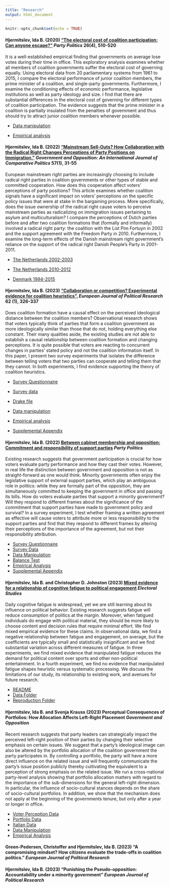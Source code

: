 ```yaml
---
title: "Research"
output: html_document
---
```


```r
knitr::opts_chunk$set(echo = TRUE)
```


#### Hjermitslev, Ida B. (2020) ["The electoral cost of coalition participation: Can anyone escape?"](http://journals.sagepub.com/doi/abs/10.1177/1354068818794216) *Party Politics* 26(4), 510-520

It is a well-established empirical finding that governments on average lose votes during their time in office. This exploratory analysis examines whether all members of coalition governments suffer the electoral cost of governing equally. Using electoral data from 20 parliamentary systems from 1961 to 2015, I compare the electoral performance of junior coalition members, the prime minister of a coalition, and single-party governments. Furthermore, I examine the conditioning effects of economic performance, legislative institutions as well as party ideology and size. I find that there are substantial differences in the electoral cost of governing for different types of coalition participation. The evidence suggests that the prime minister in a coalition is partially insulated from the penalties of government and thus should try to attract junior coalition members whenever possible.
  
  * [Data manipulation](files/ElectoralCostData.R)
  
  * [Empirical analysis](files/ElectoralCostAnalysis.R)
  
  
#### Hjermitslev, Ida B. (2022) ["Mainstream Sell-Outs? How Collaboration with the Radical Right Changes Perceptions of Party Positions on Immigration."](https://www.cambridge.org/core/services/aop-cambridge-core/content/view/13EF565C0110FAAD42A64E67CA71762E/S0017257X20000287a.pdf/mainstream_sellouts_how_collaboration_with_the_radical_right_changes_perceptions_of_party_positions_on_immigration.pdf) *Government and Opposition: An International Journal of Comparative Politics* 57(1), 31-55

European mainstream right parties are increasingly choosing to include radical right parties in coalition governments or other types of stable and committed cooperation. How does this cooperation affect voters' perceptions of party positions? This article examines whether coalition signals have a significant impact on voters' perceptions on the specific policy issues that were at stake in the bargaining process. More specifically, does the issue ownership of the radical right cause voters to perceive mainstream parties as radicalizing on immigration issues pertaining to asylum and multiculturalism? I compare the perceptions of Dutch parties before and after two coalition formations that (formally and informally) involved a radical right party: the coalition with the List Pim Fortuyn in 2002 and the support agreement with the Freedom Party in 2010. Furthermore, I examine the long-term effects of the Danish mainstream right government's reliance on the support of the radical right Danish People's Party in 2001-2011.
  
   * [The Netherlands 2002-2003](files/Results2002NL.R)
  
 * [The Netherlands 2010-2012](files/Results2010NL.R)
 
 * [Denmark 1994-2015](files/ResultsDK.R)
  

#### Hjermitslev, Ida B. (2023) [“Collaboration or competition? Experimental evidence for coalition heuristics”.](https://ejpr.onlinelibrary.wiley.com/doi/pdfdirect/10.1111/1475-6765.12537) *European Journal of Political Research* 62 (1), 326-337

Does coalition formation have a causal effect on the perceived ideological distance between the coalition members? Observational research shows that voters typically think of parties that form a coalition government as more ideologically similar than those that do not, holding everything else constant. Their many qualities aside, the existing studies are not able to establish a causal relationship between coalition formation and changing perceptions. It is quite possible that voters are reacting to concurrent changes in parties' stated policy and not the coalition information itself. In this paper, I present two survey experiments that isolates the difference between telling voters that two parties can cooperate and telling them that they cannot. In both experiments, I find evidence supporting the theory of coalition heuristics.

  * [Survey Questionnaire](files/QuestionnaireDK2018.pdf)
  
 * [Survey data](files/Coalition Heuristics Denmark 2018 Final.csv)
 
 * [Drake file](files/DrakeDK2018.R)
 
 * [Data manipulation](files/CleanDK2018.R)
 
 * [Empirical analysis](files/ResultsDK2018.Rmd)
 
 * [Supplemental Appendix](files/ejpr12537-sup-0001-onlineappendix.pdf)
  
#### Hjermitslev, Ida B. (2022) [Between cabinet membership and opposition: Commitment and responsibility of support parties](https://journals.sagepub.com/doi/pdf/10.1177/13540688221104557) *Party Politics*

Existing research suggests that government participation is crucial for how voters evaluate party performance and how they
cast their votes. However, in real life the distinction between government and opposition is not as straight-forward as one
would think. Minority governments often enjoy the legislative support of external support parties, which play an ambiguous
role in politics: while they are formally part of the opposition, they are simultaneously committed to keeping the government in office and passing its bills. How do voters evaluate parties that support a minority government? Will they
respond to different frames about the significance of the commitment that support parties have made to government policy
and survival? In a survey experiment, I test whether framing a written agreement as effective will cause voters to attribute
more or less responsibility to the support parties and find that they respond to different frames by altering their perceptions of the importance of the agreement, but not their responsibility attribution.

* [Survey Questionnaire](files/QuestionnaireDK2020.pdf)
* [Survey Data](files/MinGovData.dta)
* [Data Manipulation](files/CleanDataPP2022.R) 
* [Balance Test](files/BalancetestPP2022.R)
* [Empirical Analysis](files/ResultsPP2022.R)
* [Supplemental Appendix](files/pp_appendix.pdf)

#### Hjermitslev, Ida B. and Christopher D. Johnston (2023) [Mixed evidence for a relationship of cognitive fatigue to political engagement](https://journals.sagepub.com/doi/pdf/10.1177/13540688221104557) *Electoral Studies*

Daily cognitive fatigue is widespread, yet we are still learning about its influence on political behavior. Existing research suggests fatigue will reduce consumption of politics at the margin. Moreover, when fatigued individuals do engage with political material, they should be more likely to choose content and decision rules that require minimal effort. We find mixed empirical evidence for these claims. In observational data, we find a negative relationship between fatigue and engagement, on average, but the coefficients are typically small and statistically insignificant and we find substantial variation across different measures of fatigue. In three experiments, we find mixed evidence that manipulated fatigue reduces the demand for political content over sports and other non-political entertainment. In a fourth experiment, we find no evidence that manipulated fatigue shapes heuristic versus systematic processing. We discuss the limitations of our study, its relationship to existing work, and avenues for future research.

* [README](files/README.docx)
* [Data Folder](files/Data.zip)
* [Reproduction Folder](files/Reproduction.zip) 

#### Hjermitslev, Ida B. and Svenja Krauss (2023) Perceptual Consequences of Portfolios: How Allocation Affects Left-Right Placement *Government and Opposition*

Recent research suggests that party leaders can strategically impact the perceived left-right position of their parties by changing their selective emphasis on certain issues. We suggest that a party's ideological image can also be altered by the portfolio allocation of the coalition government the party participates in. By controlling a portfolio, the party will have a more direct influence on the related issue and will frequently communicate the party's issue position publicly thereby cultivating the equivalent to a perception of strong emphasis on the related issue. We run a cross-national party-level analysis showing that portfolio allocation matters with regard to the importance of the sub-dimensions for the general left-right dimension. In particular, the influence of socio-cultural stances depends on the share of socio-cultural portfolios. In addition, we show that the mechanism does not apply at the beginning of the governments tenure, but only after a year or longer in office.

* [Voter Perception Data](files/cheseesres.xlsx)
* [Portfolio Data](files/portfoliofullname.xlsx)
* [Italian Data](files/Citaly.xlsx) 
* [Data Manipulation](files/Merge_cheseesres_and_portfolio_FEB23.R)
* [Empirical Analysis](files/replication.do)

#### Green-Pedersen, Christoffer and Hjermitslev, Ida B. (2023) “A compromising mindset? How citizens evaluate the trade-offs in coalition politics.” *European Journal of Political Research*

#### Hjermitslev, Ida B. (2023) “Punishing the Pseudo-opposition: Accountability under a minority government” *European Journal of Political Research*
